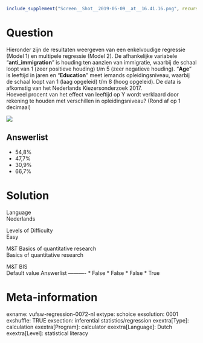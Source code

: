 ```r
include_supplement("Screen__Shot__2019-05-09__at__16.41.16.png", recursive = TRUE)
```

Question
========
Hieronder zijn de resultaten weergeven van een enkelvoudige regressie
(Model 1) en multipele regressie (Model 2). De afhankelijke variabele
"**anti\_immigration**" is houding ten aanzien van immigratie, waarbij
de schaal loopt van 1 (zeer positieve houding) t/m 5 (zeer negatieve
houding). “**Age**” is leeftijd in jaren en “**Education**” meet iemands
opleidingsniveau, waarbij de schaal loopt van 1 (laag opgeleid) t/m 8
(hoog opgeleid). De data is afkomstig van het Nederlands
Kiezersonderzoek 2017.  
Hoeveel procent van het effect van leeftijd op Y wordt verklaard door
rekening te houden met verschillen in opleidingsniveau? (Rond af op 1
decimaal)   
  
![](Screen__Shot__2019-05-09__at__16.41.16.png)

Answerlist
----------
* 54,8%
* 47,7%
* 30,9%
* 66,7%

Solution
========











Language  
Nederlands

Levels of Difficulty  
Easy

M&T Basics of quantitative research  
Basics of quantitative research

M&T BIS  
Default value
Answerlist
----------
* False
* False
* False
* True

Meta-information
================
exname: vufsw-regression-0072-nl
extype: schoice
exsolution: 0001
exshuffle: TRUE
exsection: inferential statistics/regression
exextra[Type]: calculation
exextra[Program]: calculator
exextra[Language]: Dutch
exextra[Level]: statistical literacy

